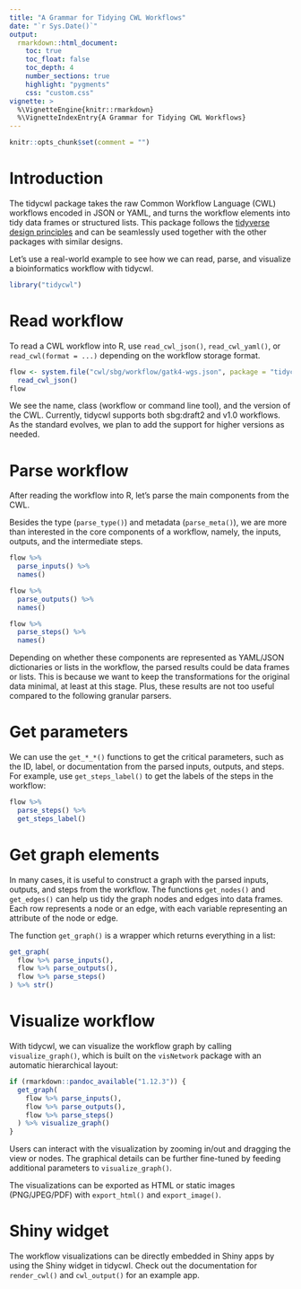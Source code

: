 ```yaml
---
title: "A Grammar for Tidying CWL Workflows"
date: "`r Sys.Date()`"
output:
  rmarkdown::html_document:
    toc: true
    toc_float: false
    toc_depth: 4
    number_sections: true
    highlight: "pygments"
    css: "custom.css"
vignette: >
  %\VignetteEngine{knitr::rmarkdown}
  %\VignetteIndexEntry{A Grammar for Tidying CWL Workflows}
---
```


```r
knitr::opts_chunk$set(comment = "")
```

# Introduction

The tidycwl package takes the raw Common Workflow Language (CWL) workflows encoded in JSON or YAML, and turns the workflow elements into tidy data frames or structured lists. This package follows the [tidyverse design principles](https://principles.tidyverse.org/) and can be seamlessly used together with the other packages with similar designs.

Let's use a real-world example to see how we can read, parse, and visualize a bioinformatics workflow with tidycwl.

```r
library("tidycwl")
```

# Read workflow

To read a CWL workflow into R, use `read_cwl_json()`, `read_cwl_yaml()`, or `read_cwl(format = ...)` depending on the workflow storage format.

```r
flow <- system.file("cwl/sbg/workflow/gatk4-wgs.json", package = "tidycwl") %>%
  read_cwl_json()
flow
```

We see the name, class (workflow or command line tool), and the version of the CWL. Currently, tidycwl supports both sbg:draft2 and v1.0 workflows. As the standard evolves, we plan to add the support for higher versions as needed.

# Parse workflow

After reading the workflow into R, let's parse the main components from the CWL.

Besides the type (`parse_type()`) and metadata (`parse_meta()`), we are more than interested in the core components of a workflow, namely, the inputs, outputs, and the intermediate steps.

```r
flow %>%
  parse_inputs() %>%
  names()

flow %>%
  parse_outputs() %>%
  names()

flow %>%
  parse_steps() %>%
  names()
```

Depending on whether these components are represented as YAML/JSON dictionaries or lists in the workflow, the parsed results could be data frames or lists. This is because we want to keep the transformations for the original data minimal, at least at this stage. Plus, these results are not too useful compared to the following granular parsers.

# Get parameters

We can use the `get_*_*()` functions to get the critical parameters, such as the ID, label, or documentation from the parsed inputs, outputs, and steps. For example, use `get_steps_label()` to get the labels of the steps in the workflow:

```r
flow %>%
  parse_steps() %>%
  get_steps_label()
```

# Get graph elements

In many cases, it is useful to construct a graph with the parsed inputs, outputs, and steps from the workflow. The functions `get_nodes()` and `get_edges()` can help us tidy the graph nodes and edges into data frames. Each row represents a node or an edge, with each variable representing an attribute of the node or edge.

The function `get_graph()` is a wrapper which returns everything in a list:

```r
get_graph(
  flow %>% parse_inputs(),
  flow %>% parse_outputs(),
  flow %>% parse_steps()
) %>% str()
```

# Visualize workflow

With tidycwl, we can visualize the workflow graph by calling `visualize_graph()`, which is built on the `visNetwork` package with an automatic hierarchical layout:

```r
if (rmarkdown::pandoc_available("1.12.3")) {
  get_graph(
    flow %>% parse_inputs(),
    flow %>% parse_outputs(),
    flow %>% parse_steps()
  ) %>% visualize_graph()
}
```

Users can interact with the visualization by zooming in/out and dragging the view or nodes. The graphical details can be further fine-tuned by feeding additional parameters to `visualize_graph()`.

The visualizations can be exported as HTML or static images (PNG/JPEG/PDF) with `export_html()` and `export_image()`.

# Shiny widget

The workflow visualizations can be directly embedded in Shiny apps by using the Shiny widget in tidycwl. Check out the documentation for `render_cwl()` and `cwl_output()` for an example app.

